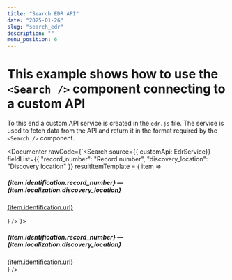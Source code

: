 ```yaml
---
title: "Search EDR API"
date: "2025-01-26"
slug: "search_edr"
description: ""
menu_position: 6
---
```




# This example shows how to use the `<Search />` component connecting to a custom API

To this end a custom API service is created in the `edr.js` file. The service is used to fetch data from the API and return it in the format required by the `<Search />` component.

<Documenter rawCode={`<Search
    source={{ customApi: EdrService}}
    fieldList={{
      "record_number": "Record number",
      "discovery_location": "Discovery location"
    }}
    resultItemTemplate = { item =>  <div className="card my-3" key={item.identification.record_number}>
    <div className="card-body">
      <h5 className="card-title">
        {item.identification.record_number} — {item.localization.discovery_location}
      </h5>
      <a href={item.identification.url} target="_blank">{item.identification.url}</a>
    </div>
  </div>
    }
/>`}>
  <Search
      source={{ customApi: EdrService}}
      operators={{"_eq": "Equals"}}
      fieldList={{
        "record_number": "Record number",
        "discovery_location": "Discovery location",
        "inscription_type": "inscription type"  
      }}
      resultItemTemplate = { item =>  <div className="card my-3" key={item.identification.record_number}>
      <div className="card-body">
        <h5 className="card-title">
          {item.identification.record_number} — {item.localization.discovery_location}
        </h5>
        <a href={item.identification.url} target="_blank">{item.identification.url}</a>
      </div>
    </div>
      }
  />
</Documenter>